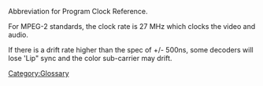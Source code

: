 Abbreviation for Program Clock Reference.

For MPEG-2 standards, the clock rate is 27 MHz which clocks the video and audio.

If there is a drift rate higher than the spec of +/- 500ns, some decoders will lose 'Lip" sync and the color sub-carrier may drift.
[[Category:Glossary]]
